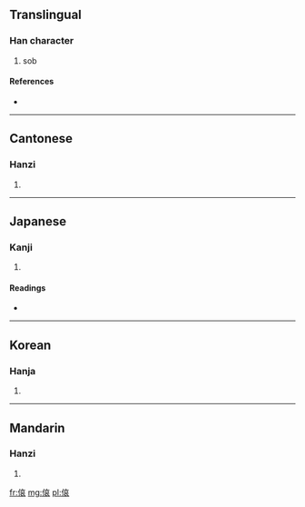 ==Translingual==

===Han character===
{{Han char|rn=9|rad=人|as=09|sn=11|four=2023<sub>2</sub>|canj=人卜口女 (OYRV), X人卜口女 (XOYRV)}}

# sob

====References====
* {{Han ref|kx=0111.280|dkj=00892|hdz=10194.060|uh=506F|ud=20591|bh=B0C0|bd=45248}}

----

==Cantonese==

===Hanzi===
{{yue-hanzi|jyut=|y=yi2}}

# {{defn|lang=yue|sort=人09}}

----

==Japanese==

===Kanji===
{{ja-kanji|grade=|rs=人09}}

# {{defn|lang=ja|sort=人09}}

====Readings====
* {{ja-readings|on=[[い]] (i), [[え]] (e)|kun=[[なげく]] (nageku)}}

----

==Korean==

===Hanja===
{{ko-hanja|hangeul=의|rv=ui|mr=ŭi}}

# {{defn|lang=ko|sort=人09}}

----

==Mandarin==

===Hanzi===
{{cmn-hanzi|pin=[[yǐ]] ([[yi3]])|wg=i<sup>3</sup>}}

# {{defn|lang=cmn|sort=人09}}

[[fr:偯]]
[[mg:偯]]
[[pl:偯]]